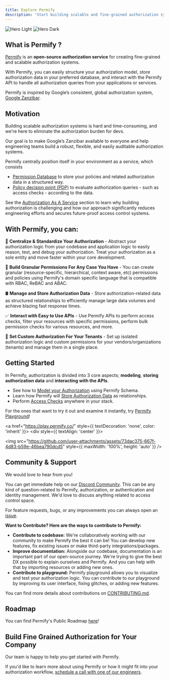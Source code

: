 ```yaml
---
title: Explore Permify 
description: 'Start building scalable and fine-grained authorization systems in mere minutes.'
---
```


<img
  className="block dark:hidden"
  src="https://user-images.githubusercontent.com/34595361/196884110-147862c9-3657-4f07-831c-3e0d0e39eccf.png"
  alt="Hero Light"
/>
<img
  className="hidden dark:block"
  src="https://user-images.githubusercontent.com/34595361/196884110-147862c9-3657-4f07-831c-3e0d0e39eccf.png"
  alt="Hero Dark"
/>

## What is Permify ?

[Permify](https://github.com/Permify/permify) is an **open-source authorization service** for creating fine-grained and scalable authorization systems.

With Permify, you can easily structure your authorization model, store authorization data in your preferred database, and interact with the Permify API to handle all authorization queries from your applications or services.

Permify is inspired by Google’s consistent, global authorization system, [Google Zanzibar](https://permify.co/post/google-zanzibar-in-a-nutshell/).

## Motivation

Building scalable authorization systems is hard and time-consuming, and we're here to eliminate the authorization burden for devs. 

Our goal is to make Google’s Zanzibar available to everyone and help engineering teams build a robust, flexible, and easily auditable authorization systems.

Permify centrally position itself in your environment as a service, which consists 

- [Permission Database](/getting-started/sync-data) to store your policies and related authorization data in a structured way.
- [Policy decision point (PDP)](/getting-started/enforcement) to evaluate authorization queries - such as access checks - according to the data.

See the [Authorization As A Service](./authorization-service) section to learn why building authorization is challenging and how our approach significantly reduces engineering efforts and secures future-proof access control systems.

## With Permify, you can:

📍 **Centralize & Standardize Your Authorization** - Abstract your authorization logic from your codebase and application logic to easily reason, test, and debug your authorization. Treat your authorization as a sole entity and move faster within your core development.

🔮 **Build Granular Permissions For Any Case You Have** - You can create granular (resource-specific, hierarchical, context aware, etc) permissions and policies using Permify's domain specific language that is compatible with RBAC, ReBAC and ABAC.

🛢️ **Manage and Store Authorization Data** - Store authorization-related data as structured relationships to efficiently manage large data volumes and achieve blazing fast response times.

✅ **Interact with Easy to Use APIs** - Use Permify APIs to perform access checks, filter your resources with specific permissions, perform bulk permission checks for various resources, and more.

🔐 **Set Custom Authorization For Your Tenants** - Set up isolated authorization logic and custom permissions for your vendors/organizations (tenants) and manage them in a single place.


## Getting Started

In Permify, authorization is divided into 3 core aspects; **modeling**, **storing authorization data** and **interacting with the APIs**.  

- See how to [Model your Authorization] using Permify Schema.
- Learn how Permify will [Store Authorization Data] as relationships.
- Perform [Access Checks] anywhere in your stack.

[Model your Authorization]: ../getting-started/modeling
[Store Authorization Data]: ../getting-started/sync-data
[Access Checks]: ../getting-started/enforcement

For the ones that want to try it out and examine it instantly, try [Permify Playground](https://play.permify.co/)!

 <a href="https://play.permify.co/" style={{ textDecoration: 'none', color: 'inherit' }}>
    <div style={{ textAlign: 'center' }}>
      <div>
        <img src="https://github.com/user-attachments/assets/73dac375-667f-4d83-b59e-46bea790dcd5" style={{ maxWidth: '100%', height: 'auto' }} />
      </div>
    </div>
  </a>

## Community & Support

We would love to hear from you!

You can get immediate help on our [Discord Community](https://discord.com/invite/n6KfzYxhPp). This can be any kind of question-related to Permify, authorization, or authentication and identity management. We'd love to discuss anything related to access control space.

For feature requests, bugs, or any improvements you can always open an [issue](https://github.com/permify/permify/issues). 

**Want to Contribute? Here are the ways to contribute to Permify:**

* **Contribute to codebase:** We're collaboratively working with our community to make Permify the best it can be! You can develop new features, fix existing issues or make third-party integrations/packages. 
* **Improve documentation:** Alongside our codebase, documentation is an important part of our open-source journey. We're trying to give the best DX possible to explain ourselves and Permify. And you can help with that by importing resources or adding new ones.
* **Contribute to playground:** Permify playground allows you to visualize and test your authorization logic. You can contribute to our playground by improving its user interface, fixing glitches, or adding new features.

You can find more details about contributions on [CONTRIBUTING.md](https://github.com/Permify/permify/blob/master/CONTRIBUTING.md).

## Roadmap

You can find Permify's Public Roadmap [here](https://permify.featurebase.app/)!

## Build Fine Grained Authorization for Your Company

Our team is happy to help you get started with Permify. 

If you'd like to learn more about using Permify or how it might fit into your authorization workflow, [schedule a call with one of our engineers](https://calendly.com/d/cj79-kyf-b4z).

